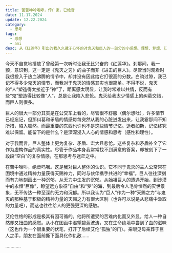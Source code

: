 ```yaml
---
title: 苦苦呻吟咆哮，传广袤，已绝音
date: 11.17.2024
update: 12.22.2024
category:
  - 思考
tags:
  - 感想
  - ani
desc: 从《红莲华》引出的我久久藏于心怀的对鬼灭和巨人的一部分的小感想。理想、梦想、幻想，亲情、友情、敌人，爱情、友情、基因，强力而浮空的精神海市蜃楼、悲怆而沉重的现实无力回天。
---
```


今天不自觉地播放了曾经第一次听时让我无比兴奋的《红莲华》。刹那间，我一颤，意识到，这一定是《鬼灭之刃》的曲子而非《进击的巨人》。尽管当时观看时我很投入于热血沸腾的情节中，却并没有因此给它打很高的分数。白驹过隙，我已记不得多少鬼灭的情节，而我对于鬼灭的情感其实也很简单。不得不说，鬼灭的“人”塑造得太接近于“神”了，距离感太明显，让我时常难以共情，反而有些“鬼”塑造得比较像“人”，总是让我陷入悲怆。鬼灭给我太少情感上的纠葛交错，而巨人则很多。

巨人的很大一部分其实是在公交车上看的，尽管很不舒服（偶尔想吐），许多情节已经忘记，但那纠葛和矛盾的情感每每突然从我的心脏迸发出来，让我霎那间不知所措，陷入顿然。而最重要的东西也许也不是这些情节记忆。逝者如斯，记忆终究难以保留。能留下的是什么？是深深浸入人心的情感和思考（感性和理性）。

对于我而言，巨人整体上更为复杂、矛盾、宏大且悲怆。这些复杂和矛盾补全了它作为虚构作品的真实性。尽管于作品本身我常常找不到满意的答案，却被刻下了一段段“空白”的复杂情感，在那思考与迷茫之中。

在苦中嚎叫，绝音呜咽。这是我对巨人整体的认识。它不同于鬼灭的主人公常常在困境中通过精神力量获得天赐神力，同时与伙伴携手共进的“幸福”。巨人往往深刻而有力地刻画出一种沉郁，从无力中生发的沉郁。从始祖巨人的遭遇开始，到沙漠中的永恒“巨像”，瞭望远方象征“自由”和“梦”的海，到最后令人毛骨悚然的灭世景象，无不传达一种至深的无力和沉郁。所以我认为“巨人”作为一种“天赐之力”与鬼灭的那种基于积极的精神力量的天赐之力有很大区别（也许可以说是从悲痛中汲取的力量吧），而这也往往给人的更强更深的感触。

艾伦性格的形成是极其有因可循的。他将所遭受的苦难内化而又外显，给人一种自然却又扭曲的感觉。从小在图画中渴望碧蓝波涛，又在生命绝境中尝到了血的滋味（这也作为一个很重要的伏笔，打开了后续艾伦“孤独”的门）。亲眼见母亲葬于巨人之手，朋友在面前撕下面具化作仇敌......

............
